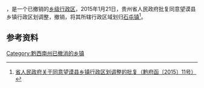 '''{{PAGENAMEBASE}}'''，是{{PRC admin/fullname|52/23/26}}一个已撤销的[[乡级行政区|乡级行政区]]，2015年1月21日，贵州省人民政府批复同意望谟县乡镇行政区划调整，撤销{{PAGENAMEBASE}}，将其所辖行政区域划归[[石屯镇_(望谟县)|石屯镇]]<ref>[http://www.gzgov.gov.cn/zyzxyll/zcfg/zfwj/qfh/201508/t20150814_5903.html 省人民政府关于同意望谟县乡镇行政区划调整的批复（黔府函〔2015〕11号）] {{webarchive|url=https://web.archive.org/web/20170906183101/http://www.gzgov.gov.cn/zyzxyll/zcfg/zfwj/qfh/201508/t20150814_5903.html |date=2017-09-06 }}</ref>。

== 参考资料 ==

{{reflist}}

{{行政区划小作品}}

[[Category:黔西南州已撤消的乡镇|Category:黔西南州已撤消的乡镇]]